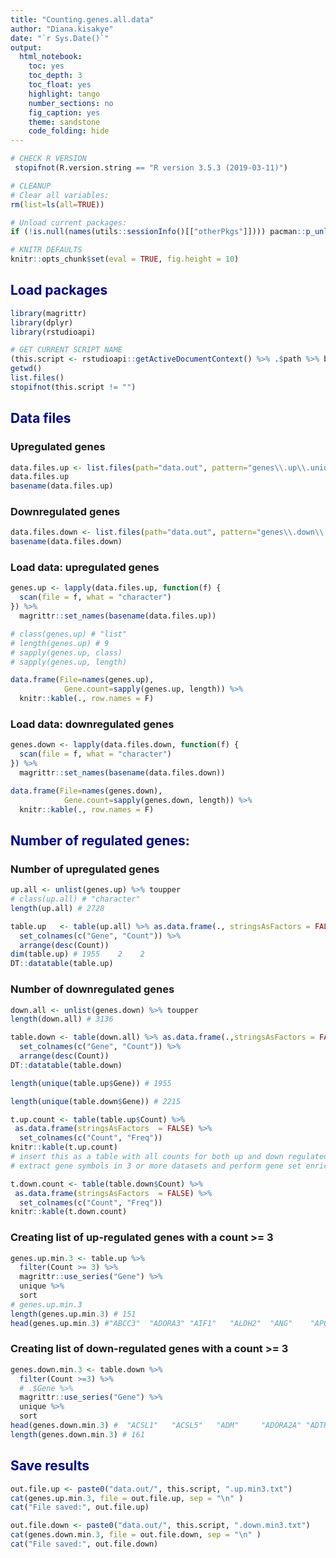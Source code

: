 ```yaml
---
title: "Counting.genes.all.data"
author: "Diana.kisakye"
date: "`r Sys.Date()`"
output:
  html_notebook:
    toc: yes
    toc_depth: 3
    toc_float: yes
    highlight: tango
    number_sections: no
    fig_caption: yes
    theme: sandstone
    code_folding: hide
---
```


<style>
h1 {background: darkblue;color: white;padding-left: 7px;}
h2 {color: darkblue;}
.code-folding-btn {display: none;}
</style>
  
<script>
  function show_span(id) {
    var x = document.getElementById(id);
    if (x.style.display === 'none') {
      x.style.display = 'inline';
    } else {
      x.style.display = 'none';
    }
  }
function myFunction(id) {
  var x = document.getElementById(id);
  if (x.style.display === 'none') {
    x.style.display = 'block';
  } else {
    x.style.display = 'none';
  }
}
</script>

```r
# CHECK R VERSION
 stopifnot(R.version.string == "R version 3.5.3 (2019-03-11)")

# CLEANUP
# Clear all variables:
rm(list=ls(all=TRUE))

# Unload current packages:
if (!is.null(names(utils::sessionInfo()[["otherPkgs"]]))) pacman::p_unload("all") 
```

```r
# KNITR DEFAULTS
knitr::opts_chunk$set(eval = TRUE, fig.height = 10)
```

## Load packages  
```r
library(magrittr)
library(dplyr)
library(rstudioapi)
```

```r
# GET CURRENT SCRIPT NAME
(this.script <- rstudioapi::getActiveDocumentContext() %>% .$path %>% basename)
getwd()
list.files()
stopifnot(this.script != "")
```

## Data files  
### Upregulated genes  
```r

data.files.up <- list.files(path="data.out", pattern="genes\\.up\\.uniq.*", full.names = TRUE)
data.files.up
basename(data.files.up)
```

### Downregulated genes  
```r
data.files.down <- list.files(path="data.out", pattern="genes\\.down\\.uniq.*", full.names = T)
basename(data.files.down)
```

### Load data: upregulated genes    
```r
genes.up <- lapply(data.files.up, function(f) {
  scan(file = f, what = "character")
}) %>% 
  magrittr::set_names(basename(data.files.up))
```

```r
# class(genes.up) # "list"
# length(genes.up) # 9
# sapply(genes.up, class)
# sapply(genes.up, length)
```


```r
data.frame(File=names(genes.up),
            Gene.count=sapply(genes.up, length)) %>% 
  knitr::kable(., row.names = F)
```

### Load data: downregulated genes    
```r
genes.down <- lapply(data.files.down, function(f) {
  scan(file = f, what = "character")
}) %>% 
  magrittr::set_names(basename(data.files.down))
```

```r
data.frame(File=names(genes.down),
            Gene.count=sapply(genes.down, length)) %>% 
  knitr::kable(., row.names = F)
```

## Number of regulated genes:
### Number of upregulated genes  
```r
up.all <- unlist(genes.up) %>% toupper
# class(up.all) # "character"
length(up.all) # 2728
```

```r
table.up   <- table(up.all) %>% as.data.frame(., stringsAsFactors = FALSE) %>%
  set_colnames(c("Gene", "Count")) %>%
  arrange(desc(Count))
dim(table.up) # 1955    2    2
DT::datatable(table.up)
```

### Number of downregulated genes  
```r
down.all <- unlist(genes.down) %>% toupper
length(down.all) # 3136
```

```r
table.down <- table(down.all) %>% as.data.frame(.,stringsAsFactors = FALSE) %>%
  set_colnames(c("Gene", "Count")) %>%
  arrange(desc(Count))
DT::datatable(table.down)
```

```r
length(unique(table.up$Gene)) # 1955
```

```r
length(unique(table.down$Gene)) # 2215
```


```r
t.up.count <- table(table.up$Count) %>%
 as.data.frame(stringsAsFactors  = FALSE) %>%
  set_colnames(c("Count", "Freq")) 
knitr::kable(t.up.count)
# insert this as a table with all counts for both up and down regulated genes.
# extract gene symbols in 3 or more datasets and perform gene set enrichment analysis; enrichr
```

```r
t.down.count <- table(table.down$Count) %>%
 as.data.frame(stringsAsFactors  = FALSE) %>%
  set_colnames(c("Count", "Freq")) 
knitr::kable(t.down.count)
```

### Creating list of up-regulated genes with a count >= 3
```r
genes.up.min.3 <- table.up %>%
  filter(Count >= 3) %>%
  magrittr::use_series("Gene") %>% 
  unique %>% 
  sort
# genes.up.min.3
length(genes.up.min.3) # 151
head(genes.up.min.3) #"ABCC3"  "ADORA3" "AIF1"   "ALDH2"  "ANG"    "APOC1" 
```

### Creating list of down-regulated genes with a count >= 3
```r
genes.down.min.3 <- table.down %>%
  filter(Count >=3) %>%
  # .$Gene %>% 
  magrittr::use_series("Gene") %>% 
  unique %>% 
  sort 
head(genes.down.min.3) #  "ACSL1"   "ACSL5"   "ADM"     "ADORA2A" "ADTRP"   "AK4"    
length(genes.down.min.3) # 161
```


## Save results  
```r
out.file.up <- paste0("data.out/", this.script, ".up.min3.txt")
cat(genes.up.min.3, file = out.file.up, sep = "\n" )
cat("File saved:", out.file.up)
```

```r
out.file.down <- paste0("data.out/", this.script, ".down.min3.txt")
cat(genes.down.min.3, file = out.file.down, sep = "\n" )
cat("File saved:", out.file.down)
```

